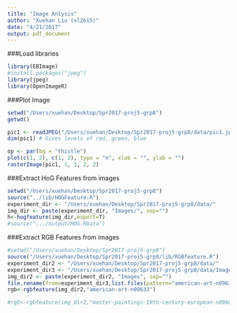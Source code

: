 ```yaml
---
title: "Image Anlysis"
author: "Xuehan Liu (xl2615)"
date: "4/21/2017"
output: pdf_document
---
```


###Load libraries
```r
library(EBImage)
#install.packages("jpeg")
library(jpeg)
library(OpenImageR)
```

###Plot Image

```r
setwd("/Users/xuehan/Desktop/Spr2017-proj5-grp8")
getwd()

pic1 <- readJPEG("/Users/xuehan/Desktop/Spr2017-proj5-grp8/data/pic1.jpg")
dim(pic1) # Gives levels of red, green, blue

op <- par(bg = "thistle")
plot(c(1, 2), c(1, 2), type = "n", xlab = "", ylab = "")
rasterImage(pic1, 1, 1, 2, 2)
```


###Extract HoG Features from images

```r
setwd("/Users/xuehan/Desktop/Spr2017-proj5-grp8")
source("../lib/HOGFeature.R")
experiment_dir <- "/Users/xuehan/Desktop/Spr2017-proj5-grp8/data/"
img_dir <- paste(experiment_dir, "Images/", sep="")
h<-hogfeature(img_dir,export=T)
#source(".../output/HOG.RData")
```

###Extract RGB Features from images 

```r
#setwd("/Users/xuehan/Desktop/Spr2017-proj5-grp8")
source("/Users/xuehan/Desktop/Spr2017-proj5-grp8/lib/RGBfeature.R")
experiment_dir2 <- "/Users/xuehan/Desktop/Spr2017-proj5-grp8/data/"
experiment_dir3 <- "/Users/xuehan/Desktop/Spr2017-proj5-grp8/data/Images"
img_dir2 <- paste(experiment_dir2, "Images", sep="")
file.rename(from=experiment_dir3,list.files(pattern="american-art-n09633_*.jpg",to=paste0("american-art-n09633_", 1:143)))
rgb<-rgbfeature(img_dir2,"american-art-n09633")

#rgb<-rgbfeature(img_dir2,"master-paintings-19th-century-european-n09600")
```



